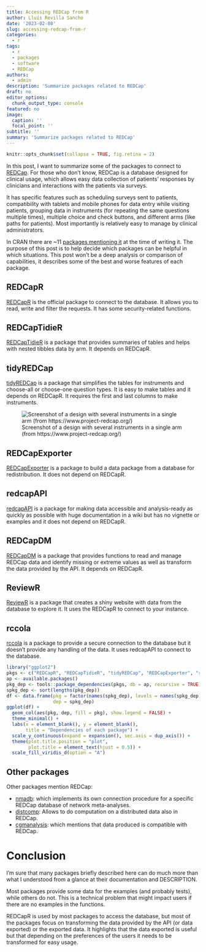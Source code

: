 ```yaml
---
title: Accessing REDCap from R
author: Lluís Revilla Sancho
date: '2023-02-08'
slug: accessing-redcap-from-r
categories:
  - r
tags:
  - r
  - packages
  - software
  - REDCap
authors:
  - admin
description: 'Summarize packages related to REDCap'
draft: no
editor_options:
  chunk_output_type: console
featured: no
image:
  caption: ''
  focal_point: ''
subtitle: ''
summary: 'Summarize packages related to REDCap'
---
```


```r
knitr::opts_chunk$set(collapse = TRUE, fig.retina = 2)
```

In this post, I want to summarize some of the packages to connect to [REDCap](https://www.project-redcap.org/). 
For those who don't know, REDCap is a database designed for clinical usage, which allows easy data collection of patients' responses by clinicians and interactions with the patients via surveys. 

It has specific features such as scheduling surveys sent to patients, compatibility with tablets and mobile phones for data entry while visiting patients, grouping data in instruments (for repeating the same questions multiple times), multiple choice and check buttons, and different arms (like paths for patients).
Most importantly is relatively easy to manage by clinical administrators.

In CRAN there are ~11 [packages mentioning it](https://search.r-project.org/?P=REDCap&SORT=&HITSPERPAGE=10&DB=cran-info&DEFAULTOP=and&FMT=query&xDB=all&xFILTERS=.%7E%7E) at the time of writing it.
The purpose of this post is to help decide which packages can be helpful in which situations.
This post won't be a deep analysis or comparison of capabilities, it describes some of the best and worse features of each package. 

## REDCapR

[REDCapR](https://cran.r-project.org/package=REDCapR) is the official package to connect to the database.
It allows you to read, write and filter the requests.
It has some security-related functions.

## REDCapTidieR

[REDCapTidieR](https://cran.r-project.org/package=REDCapTidieR) is a package that provides summaries of tables and helps with nested tibbles data by arm.
It depends on REDCapR.

## tidyREDCap

[tidyREDCap](https://cran.r-project.org/package=tidyREDCap) is a package that simplifies the tables for instruments and choose-all or choose-one question types.
It is easy to make tables and it depends on REDCapR.
It requires the first and last columns to make instruments.

![Screenshot of a design with several instruments in a single arm (from https://www.project-redcap.org/)](images/redcap_design.jpg)

## REDCapExporter

[REDCapExporter](https://cran.r-project.org/package=REDCapExporter) is a package to build a data package from a database for redistribution.
It does not depend on REDCapR. 

## redcapAPI

[redcapAPI](https://cran.r-project.org/package=redcapAPI) is a package for making data accessible and analysis-ready as quickly as possible with huge documentation in a wiki but has no vignette or examples and it does not depend on REDCapR. 

## REDCapDM

[REDCapDM](https://cran.r-project.org/package=REDCapDM) is a package that provides functions to read and manage REDCap data and identify missing or extreme values as well as transform the data provided by the API.
It depends on REDCapR. 

## ReviewR

[ReviewR](https://cran.r-project.org/package=ReviewR)  is a package that creates a shiny website with data from the database to explore it.
It uses the REDCapR to connect to your instance.

## rccola

[rccola](https://cran.r-project.org/package=rccola)  is a package to provide a secure connection to the database but it doesn't provide any handling of the data.
It uses redcapAPI to connect to the database.

```r
library("ggplot2")
pkgs <- c("REDCapR", "REDCapTidieR", "tidyREDCap", "REDCapExporter", "redcapAPI", "REDCapDM", "ReviewR", "rccola")
ap <- available.packages()
pkg_dep <- tools::package_dependencies(pkgs, db = ap, recursive = TRUE)
spkg_dep <- sort(lengths(pkg_dep))
df <- data.frame(pkg = factor(names(spkg_dep), levels = names(spkg_dep)), 
                 dep = spkg_dep)
ggplot(df) + 
  geom_col(aes(pkg, dep, fill = pkg), show.legend = FALSE) +
  theme_minimal() +
  labs(x = element_blank(), y = element_blank(), 
       title = "Dependencies of each package") +
  scale_y_continuous(expand = expansion(), sec.axis = dup_axis()) +
  theme(plot.title.position = "plot",
        plot.title = element_text(hjust = 0.5)) +
  scale_fill_viridis_d(option = "A")
```


## Other packages

Other packages mention REDCap:

- [nmadb](https://cran.r-project.org/package=nmadb): which implements its own connection procedure for a specific REDCap database of network meta-analyses.
- [distcomp](https://cran.r-project.org/package=distcomp): Allows to do computation on a distributed data also in REDCap. 
- [cgmanalysis](https://cran.r-project.org/package=cgmanalysis): which mentions that data produced is compatible with REDCap.

# Conclusion

I'm sure that many packages briefly described here can do much more than what I understood from a glance at their documentation and DESCRIPTION.

Most packages provide some data for the examples (and probably tests), while others do not.
This is a technical problem that might impact users if there are no examples in the functions. 

REDCapR is used by most packages to access the database, but most of the packages focus on transforming the data provided by the API (or data exported) or the exported data. 
It highlights that the data exported is useful but that depending on the preferences of the users it needs to be transformed for easy usage.
